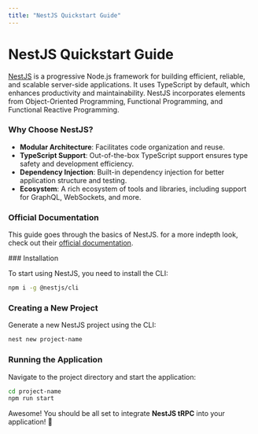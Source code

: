 ```yaml
---
title: "NestJS Quickstart Guide"
---
```



# NestJS Quickstart Guide
[NestJS](https://nestjs.com/) is a progressive Node.js framework for building efficient, reliable, and scalable server-side applications. It uses TypeScript by default, which enhances productivity and maintainability. NestJS incorporates elements from Object-Oriented Programming, Functional Programming, and Functional Reactive Programming.

### Why Choose NestJS?

- **Modular Architecture**: Facilitates code organization and reuse.
- **TypeScript Support**: Out-of-the-box TypeScript support ensures type safety and development efficiency.
- **Dependency Injection**: Built-in dependency injection for better application structure and testing.
- **Ecosystem**: A rich ecosystem of tools and libraries, including support for GraphQL, WebSockets, and more.

### Official Documentation
This guide goes through the basics of NestJS. for a more indepth look, check out their [official documentation](https://docs.nestjs.com/).

<Steps>
  ### Installation

  To start using NestJS, you need to install the CLI:

  ```bash filename="Terminal" copy
  npm i -g @nestjs/cli
  ```

  ### Creating a New Project

  Generate a new NestJS project using the CLI:

  ```bash filename="Terminal" copy
  nest new project-name
  ```

  ### Running the Application

  Navigate to the project directory and start the application:

  ```bash filename="Terminal" copy
  cd project-name
  npm run start
  ```
</Steps>

Awesome! You should be all set to integrate **NestJS tRPC** into your application! 🎉